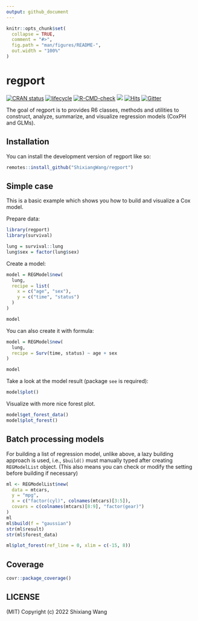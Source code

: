 ```yaml
---
output: github_document
---
```


<!-- README.md is generated from README.Rmd. Please edit that file -->

```r
knitr::opts_chunk$set(
  collapse = TRUE,
  comment = "#>",
  fig.path = "man/figures/README-",
  out.width = "100%"
)
```

# regport

<!-- badges: start -->
[![CRAN status](https://www.r-pkg.org/badges/version/regport)](https://cran.r-project.org/package=regport) 
[![lifecycle](https://img.shields.io/badge/lifecycle-maturing-blue.svg)](https://lifecycle.r-lib.org/articles/stages.html)
[![R-CMD-check](https://github.com/ShixiangWang/regport/workflows/R-CMD-check/badge.svg)](https://github.com/ShixiangWang/regport/actions) 
[![](https://cranlogs.r-pkg.org/badges/grand-total/regport?color=orange)](https://cran.r-project.org/package=regport) 
[![Hits](https://hits.seeyoufarm.com/api/count/incr/badge.svg?url=https%3A%2F%2Fgithub.com%2FShixiangWang%2Fregport&count_bg=%2379C83D&title_bg=%23555555&icon=&icon_color=%23E7E7E7&title=hits&edge_flat=false)](https://hits.seeyoufarm.com)
[![Gitter](https://badges.gitter.im/ShixiangWang/community.svg)](https://gitter.im/ShixiangWang/community?utm_source=badge&utm_medium=badge&utm_campaign=pr-badge)

<!-- badges: end -->

The goal of regport is to provides R6 classes, methods and utilities to construct,
analyze, summarize, and visualize regression models (CoxPH and GLMs).

## Installation

You can install the development version of regport like so:

```r
remotes::install_github("ShixiangWang/regport")
```

## Simple case

This is a basic example which shows you how to build and visualize a Cox model.

Prepare data:

```r
library(regport)
library(survival)

lung = survival::lung
lung$sex = factor(lung$sex)
```
Create a model:

```r
model = REGModel$new(
  lung,
  recipe = list(
    x = c("age", "sex"),
    y = c("time", "status")
  )
)

model
```

You can also create it with formula:

```r
model = REGModel$new(
  lung,
  recipe = Surv(time, status) ~ age + sex
)

model
```

Take a look at the model result (package `see` is required):

```r
model$plot()
```

Visualize with more nice forest plot.

```r
model$get_forest_data()
model$plot_forest()
```

## Batch processing models

For building a list of regression model, unlike above, a lazy building approach
is used, i.e., `$build()` must manually typed after creating `REGModelList` object.
(This also means you can check or modify the setting before building if necessary)

```r
ml <- REGModelList$new(
  data = mtcars,
  y = "mpg",
  x = c("factor(cyl)", colnames(mtcars)[3:5]),
  covars = c(colnames(mtcars)[8:9], "factor(gear)")
)
ml
ml$build(f = "gaussian")
str(ml$result)
str(ml$forest_data)

ml$plot_forest(ref_line = 0, xlim = c(-15, 8))
```

## Coverage

```r
covr::package_coverage()
```

## LICENSE

(MIT) Copyright (c) 2022 Shixiang Wang

